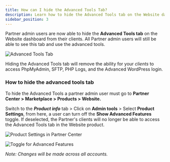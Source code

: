 ```yaml
---
title: How can I hide the Advanced Tools Tab?
description: Learn how to hide the Advanced Tools tab on the Website dashboard from your clients
sidebar_position: 3
---
```


Partner admin users are now able to hide the **Advanced Tools tab** on the Website dashboard from their clients. All Partner admin users will still be able to see this tab and use the advanced tools.

![Advanced Tools Tab](/img/website-faqs/advanced-tools-tab.jpg)

Hiding the Advanced Tools tab will remove the ability for your *clients* to access PhpMyAdmin, SFTP, PHP Logs, and the Advanced WordPress login.

### How to hide the advanced tools tab

To hide the Advanced Tools a partner admin user must go to **Partner Center > Marketplace > Products > Website.**

Switch to the ***Product info*** tab > Click on **Admin tools** > Select **Product Settings**, from here, a user can turn off the **Show Advanced Features** toggle. If deselected, the Partner's clients will no longer be able to access the Advanced Tools tab in the Website product.

![Product Settings in Partner Center](/img/website-faqs/product-settings-advanced-features.jpg)

![Toggle for Advanced Features](/img/website-faqs/toggle-advanced-features.jpg)

*Note: Changes will be made across all accounts.*